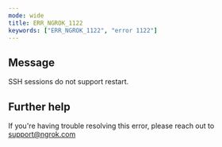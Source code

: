 ```yaml
---
mode: wide
title: ERR_NGROK_1122
keywords: ["ERR_NGROK_1122", "error 1122"]
---
```


## Message

SSH sessions do not support restart.

## Further help

If you're having trouble resolving this error, please reach out to [support@ngrok.com](mailto:support@ngrok.com?subject=Help%20with%20ERR_NGROK_1122)
